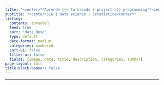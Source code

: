 ```yaml
---
title: "<center>**Aprende {{< fa brands r-project >}} programming**<center>"
subtitle: "<center>SIG | Data science | Estadística<center>" 
listing:
  contents: aprendeR
  feed: true
  sort: "date desc"
  type: default 
  date-format: medium
  categories: numbered
  sort-ui: false
  filter-ui: false
  fields: [image, date, title, description, categories, author]  
page-layout: full
title-block-banner: false
---
```


--------------------------------